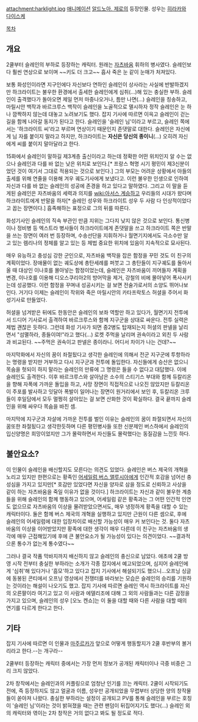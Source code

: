 attachment:harklight.jpg
[[애니메이션]] [[알드노아. 제로]]의 등장인물. 성우는 [[히라카와 다이스케]]

[[목차]]
== 개요 ==
2쿨부터 슬레인의 부하로 등장하는 캐릭터. 원래는 [[자츠바움]] 휘하의 병사였다. 슬레인보다 훨씬 연상으로 보이며 ~~키도 더 크고~~ 흡사 죽은 눈 같이 눈매가 처져있다.

보통 화성인이라면 지구인에다 자신보다 연하인 슬레인이 상사라는 사실에 반발하겠지만 하크라이트는 불우한 환경에서 출세한 슬레인에게 심취(...)해 있는 충실한 부하. 슬레인이 출격했다가 돌아오면 제일 먼저 마중나오거나, 틈만 나면(...) 슬레인을 칭송하고, 마릴시안 백작과 바르크루스 백작이 슬레인을 노골적으로 멸시하자 정작 슬레인은 눈 하나 깜짝하지 않는데 대놓고 노려보기도 했다. 잡지 기사에 따르면 이윽고 슬레인이 걷는 길을 함께 나아갈 동지가 된다고 한다. 슬레인을 '슬레인 님'이라고 부르고, 슬레인 쪽에서는 '하크라이트 씨'라고 부르며 연상이기 때문인지 존댓말로 대한다. 슬레인은 자신에게 님 자를 붙이지 말라고 하지만, 하크라이트는 '''자신은 당신의 종이니'''(...) 오히려 자신에게 씨를 붙이지 말아달라고 한다.

15화에서 슬레인이 말하길 제3계층 출신이라고 하는데 정확한 어떤 위치인지 알 수는 없으나 슬레인과 다를 바 없는 낮은 위치로 보인다.[* 프랑스 혁명 시기 평민이 제3신분이었던 것이 여기서 그대로 적용되는 것으로 보인다.] 그의 부모는 어려운 상황에서 아들의 출세를 위해 연줄을 이용해 겨우 궤도기사에게 보냈다고. 이런 불우한 인생으로 인하여 자신과 다를 바 없는 슬레인의 성공에 존경을 하고 있다고 말하였다. 그리고 이 말을 듣게된 슬레인은 자츠바움의 세력과 의지를 [[wiki:아서스 계승]]하고 우리들의 시대가 왔다며 하크라이트에게 반말을 하자[* 슬레인 성우와 하크라이트 성우 두 사람 다 인상적이었다고 꼽는 장면이다.] 흡족해하는 표정으로 그의 뒤를 따른다.

화성기사인 슬레인의 직속 부관인 만큼 지위는 그다지 낮지 않은 것으로 보인다. 통신병이나 정비병 등 엑스트라 병사들이 하크라이트에게 존댓말을 쓰고 하크라이트 쪽은 반말을 쓰는 장면이 여러 번 등장하며, 수송선단을 지휘하거나 월면기지에서도 극소수만 알고 있는 렘리나의 정체를 알고 있는 등 제법 중요한 위치에 있음이 지속적으로 묘사된다.

매우 유능하고 충성심 강한 군인으로, 자츠바움 백작을 잡은 함정을 꾸민 것도 이 친구의 계획이었다. 장애물이 없는 궤도상에 총탄세례를 퍼붓고 그 총탄들이 지구궤도를 돌아서 올 때 대상인 이나호를 몰아넣는 함정이었는데, 슬레인은 자츠바움이 끼어들자 계획을 변경, 이나호를 이용해 디오스쿠리아2의 방어막을 제거, 강철의 비에 몰아넣어 폭사시키는데 성공했다. 이런 함정을 꾸며내 성공시키는 걸 보면 전술가로서의 소양도 뛰어나보인다. 거기다 이제는 슬레인이 작위와 죽은 마릴시안의 카타프락토스 허셜을 주어서 화성기사로 만들었다.

허셜을 넘겨받은 뒤에도 한동안은 슬레인의 보좌 역할만 하고 있다가, 월면기지 전투에서 드디어 기사로서 출격하여 바르크루스와 함께 지구군을 상대로 싸운다. 전투 실력은 제법 괜찮은 듯하다.
그런데 화성 기사가 되면 중2병도 탑재되는지 허셜의 판넬을 날리면서 "섬멸하라, 종들이여!"라고 했다(...) 로켓 주먹을 날리며 권속이라고 외친 두 사람과 비교된다. ~~주먹은 권속이고 판넬은 종이라니. 어디서 차이가 나는 건데?~~

마지막화에서 자신의 꿈이 좌절됬다고 생각한 슬레인에 의해서 전군 지구군에 투항하라는 명령을 받지만 거부하고 다시 지구군과 전투에 돌입한다. 자신들에게 승산은 없으니 목숨을 헛되이 하지 말라는 슬레인의 만류에 그 명령은 들을 수 없다고 대답했다. 이에 슬레인도 출격한다. 이후 바르크루스와 살아남은 소수의 스티기스 부대와 함께 듀칼리온을 향해 자폭에 가까운 돌입을 하고, 사망 장면이 직접적으로 나오진 않았지만 듀칼리온이 주포를 발사하고 잇달아 폭발이 일어나는 장면이 원거리에서 보인 후, 듀칼리온 크루들이 후일담에서 모두 멀쩡히 살아있는 걸 보면 산화한 것이 확실하다. 결국 끝까지 슬레인을 위해 싸우다 목숨을 바친 셈.

마지막에 지구군과 자살에 가까운 전투를 벌인 이유는 슬레인의 꿈이 좌절되면서 자신의 꿈또한 좌절됬다고 생각한듯하며 다른 평민병사들 또한 신분제인 버스하에서 슬레인의 입신양명은 희망이었지만 그가 몰락하면서 자신들도 몰락했다는 동질감을 느낀듯 하다.
== 불안요소? ==
이 인물이 슬레인을 배신할지도 모른다는 의견도 있었다. 슬레인은 버스 제국의 개혁을 노리고 있지만 한편으로는 황족인 [[어세일럼 버스 앨루시아]]에게 인간적 호감을 넘어선 충성심을 가지고 있지만[* 호감만 있었다면 자신을 양자로 삼을 정도로 신뢰하고 사상을 같이 하는 자츠바움을 죽일 이유가 없을 것이다.] 하크라이트는 자신과 같이 불우한 계층들을 위해 슬레인의 함께 행동하고 있으며, 어세일럼 같은 황족과는 그 어떤 인간적 인연도 없으므로 자츠바움의 이상을 물려받았으면서도, 매우 냉정하게 황족을 대할 수 있는 캐릭터이다. 둘은 함께 버스 제국의 개혁을 실행하고 있지만 근원이 다른 셈으로, 후에 슬레인의 어세일럼에 대한 입장차이로 배신할 가능성이 매우 커 보인다는 것. 둘다 자츠바움의 이상을 이어받았지만 황족에 대한 생각이 매우 다른데 이 친구는 자츠바움의 생각에 매우 근접해있기에 후에 큰 불안요소가 될 가능성이 있다는 의견이었다. ~~결과적으론 통수가 없는게 통수였다~~

그러나 결국 작품 막바지까지 배신하지 않고 슬레인의 충신으로 남았다. 애초에 2쿨 방영 시작 전부터 충실한 부하라는 소개가 각종 잡지에서 예고되었으며, 심지어 슬레인에게 '심취'해 있다거나 '흠모'하고 있다고 잡지 기사에서 해설되기도 했으니...오프닝 싱글에 동봉된 콘티에서 오프닝 영상에서 전쟁터를 바라보는 모습은 슬레인의 승리를 기원하는 것이라는 해설이 나오기도 했고. 잡지 기사에 따르면 슬레인 역시 하크라이트를 자신의 오른팔이라 여기고 있고 이 사람과 에델리조에 대해 그 외의 사람들과는 다른 감정을 가지고 있으며, 슬레인의 성우 [오노 켄쇼]는 이 둘을 대할 때와 다른 사람을 대할 때의 연기를 다르게 한다고 한다.

== 기타 ==
잡지 기사에 따르면 이 인물과 [[마주르카]]가 앞으로 어떻게 행동할지가 2쿨 후반부의 볼거리라고 한다.--는 개구라--

2쿨부터 등장하는 캐릭터 중에서는 가장 먼저 정보가 공개된 캐릭터이나 극중 비중은 그리 크지 않았다. 

2차 창작에서는 슬레인과의 커플링으로 엄청난 인기를 끄는 캐릭터. 2쿨이 시작되기도 전에, 즉 등장하지도 않고 얼굴과 이름, 성우만 공개되었을 무렵부터 상당한 양의 창작물들이 쏟아져 나왔다. 충실한 부하라는 설정이 공개되고 PV를 통해 슬레인을 부르는 호칭이 '슬레인 님'이라는 것이 밝혀졌을 때는 관련 팬덤이 뒤집어지기도 했다(...) 슬레인 외의 캐릭터와 엮이는 2차 창작은 거의 없다고 봐도 될 정도로 적다.
